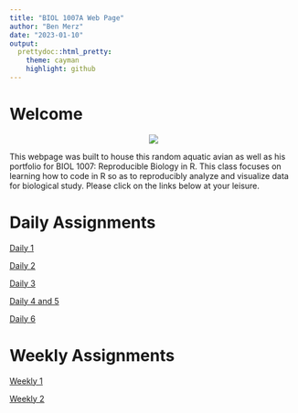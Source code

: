 ```yaml
---
title: "BIOL 1007A Web Page"
author: "Ben Merz"
date: "2023-01-10"
output: 
  prettydoc::html_pretty:
    theme: cayman
    highlight: github
---
```

# Welcome
<div align="center">
![](/Users/BenM/Library/Mobile Documents/com~apple~CloudDocs/Documents/College/Bio/Reproducible R/Git Repository/BIOL1007A/Duck.png)

<div align="left">
This webpage was built to house this random aquatic avian as well as his portfolio for BIOL 1007: Reproducible Biology in R. This class focuses on learning how to code in R so as to reproducibly analyze and visualize data for biological study. Please  click on the links below at your leisure.

<div align="left">
# Daily Assignments

[Daily 1](Assignment_1.html)

[Daily 2](Assignment_2.html)

[Daily 3](Assignment_3.html)

[Daily 4 and 5](Assignment_4_5.html)

[Daily 6](Assignment_6.html)

# Weekly Assignments

[Weekly 1](Weekly_1.html)

[Weekly 2](Weekly_2.html)